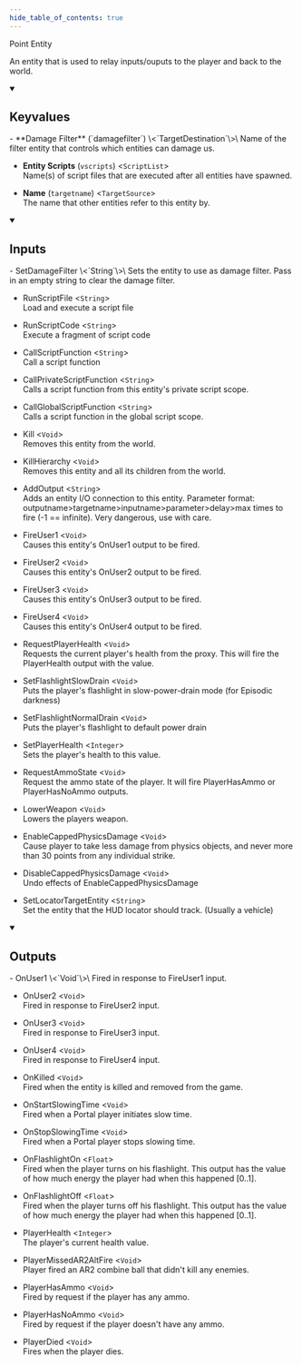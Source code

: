 ```yaml
---
hide_table_of_contents: true
---
```


<!---
!!!!!!
THIS PAGE IS AUTOGENERATED FROM GAME FGD DEFINITIONS!
DO NOT EDIT MANUALLY!
!!!!!!

In order to make edits, you can make an annotation file in /fgd_dump_overrides
-->


Point Entity

An entity that is used to relay inputs/ouputs to the player and back to the world.

<details open>
<summary><h2>Keyvalues</h2></summary>
- **Damage Filter** (`damagefilter`) \<`TargetDestination`\>\
Name of the filter entity that controls which entities can damage us.

- **Entity Scripts** (`vscripts`) \<`ScriptList`\>\
Name(s) of script files that are executed after all entities have spawned.

- **Name** (`targetname`) \<`TargetSource`\>\
The name that other entities refer to this entity by.


 </details>
<details open>
<summary><h2>Inputs</h2></summary>
- SetDamageFilter \<`String`\>\
Sets the entity to use as damage filter. Pass in an empty string to clear the damage filter.

- RunScriptFile \<`String`\>\
Load and execute a script file

- RunScriptCode \<`String`\>\
Execute a fragment of script code

- CallScriptFunction \<`String`\>\
Call a script function

- CallPrivateScriptFunction \<`String`\>\
Calls a script function from this entity's private script scope.

- CallGlobalScriptFunction \<`String`\>\
Calls a script function in the global script scope.

- Kill \<`Void`\>\
Removes this entity from the world.

- KillHierarchy \<`Void`\>\
Removes this entity and all its children from the world.

- AddOutput \<`String`\>\
Adds an entity I/O connection to this entity. Parameter format: outputname&gt;targetname>inputname&gt;parameter&gt;delay&gt;max times to fire (-1 == infinite). Very dangerous, use with care.

- FireUser1 \<`Void`\>\
Causes this entity's OnUser1 output to be fired.

- FireUser2 \<`Void`\>\
Causes this entity's OnUser2 output to be fired.

- FireUser3 \<`Void`\>\
Causes this entity's OnUser3 output to be fired.

- FireUser4 \<`Void`\>\
Causes this entity's OnUser4 output to be fired.

- RequestPlayerHealth \<`Void`\>\
Requests the current player's health from the proxy. This will fire the PlayerHealth output with the value.

- SetFlashlightSlowDrain \<`Void`\>\
Puts the player's flashlight in slow-power-drain mode (for Episodic darkness)

- SetFlashlightNormalDrain \<`Void`\>\
Puts the player's flashlight to default power drain

- SetPlayerHealth \<`Integer`\>\
Sets the player's health to this value.

- RequestAmmoState \<`Void`\>\
Request the ammo state of the player. It will fire PlayerHasAmmo or PlayerHasNoAmmo outputs.

- LowerWeapon \<`Void`\>\
Lowers the players weapon.

- EnableCappedPhysicsDamage \<`Void`\>\
Cause player to take less damage from physics objects, and never more than 30 points from any individual strike.

- DisableCappedPhysicsDamage \<`Void`\>\
Undo effects of EnableCappedPhysicsDamage

- SetLocatorTargetEntity \<`String`\>\
Set the entity that the HUD locator should track. (Usually a vehicle)


 </details>
<details open>
<summary><h2>Outputs</h2></summary>
- OnUser1 \<`Void`\>\
Fired in response to FireUser1 input.

- OnUser2 \<`Void`\>\
Fired in response to FireUser2 input.

- OnUser3 \<`Void`\>\
Fired in response to FireUser3 input.

- OnUser4 \<`Void`\>\
Fired in response to FireUser4 input.

- OnKilled \<`Void`\>\
Fired when the entity is killed and removed from the game.

- OnStartSlowingTime \<`Void`\>\
Fired when a Portal player initiates slow time.

- OnStopSlowingTime \<`Void`\>\
Fired when a Portal player stops slowing time.

- OnFlashlightOn \<`Float`\>\
Fired when the player turns on his flashlight. This output has the value of how much energy the player had when this happened [0..1].

- OnFlashlightOff \<`Float`\>\
Fired when the player turns off his flashlight. This output has the value of how much energy the player had when this happened [0..1].

- PlayerHealth \<`Integer`\>\
The player's current health value.

- PlayerMissedAR2AltFire \<`Void`\>\
Player fired an AR2 combine ball that didn't kill any enemies.

- PlayerHasAmmo \<`Void`\>\
Fired by request if the player has any ammo.

- PlayerHasNoAmmo \<`Void`\>\
Fired by request if the player doesn't have any ammo.

- PlayerDied \<`Void`\>\
Fires when the player dies.


 </details>